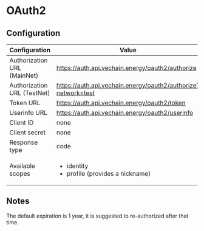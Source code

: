 # OAuth2

## Configuration

| Configuration               | Value                                                            |
| --------------------------- | ---------------------------------------------------------------- |
| Authorization URL (MainNet) | https://auth.api.vechain.energy/oauth2/authorize                 |
| Authorization URL (TestNet) | https://auth.api.vechain.energy/oauth2/authorize?network=test    |
| Token URL                   | https://auth.api.vechain.energy/oauth2/token                     |
| Userinfo URL                | https://auth.api.vechain.energy/oauth2/userinfo                  |
| Client ID                   | none                                                             |
| Client secret               | none                                                             |
| Response type               | code                                                             |
| Available scopes            | <ul><li>identity</li><li>profile (provides a nickname)</li></ul> |

## Notes

The default expiration is 1 year, it is suggested to re-authorized after that time.
